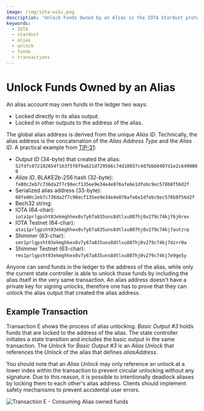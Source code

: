 ```yaml
---
image: /img/iota-wiki.png
description: 'Unlock Funds Owned by an Alias in the IOTA Stardust protocol'
keywords:
  - IOTA
  - stardust
  - alias
  - unlock
  - funds
  - transactions
---
```


# Unlock Funds Owned by an Alias

An alias account may own funds in the ledger two ways:

- Locked directly in its alias output.
- Locked in other outputs to the address of the alias.

The global alias address is derived from the unique _Alias ID_. Technically, the alias address is the concatenation of
the _Alias Address Type_ and the _Alias ID_. A practical example from
[TIP-31](https://github.com/iotaledger/tips/blob/add-smr-hrps/tips/TIP-0031/tip-0031.md):

- _Output ID_ (34-byte) that created the alias: `52fdfc072182654f163f5f0f9a621d729566c74d10037c4d7bbb0407d1e2c6490000`
- _Alias ID_, BLAKE2b-256 hash (32-byte): `fe80c2eb7c736da2f7c98ecf135ee9e34e4e076afe6e1dfebc9ec578b8f56d2f`
- Serialized alias address (33-byte): `08fe80c2eb7c736da2f7c98ecf135ee9e34e4e076afe6e1dfebc9ec578b8f56d2f`
- Bech32 string:
- IOTA (64-char): `iota1prlgpsht03ekmghhex8v7y67a835uns8dtlxu807hj0v279c74kj76j6rev`
- IOTA Testnet (64-char): `atoi1prlgpsht03ekmghhex8v7y67a835uns8dtlxu807hj0v279c74kj7autzrp`
- Shimmer (63-char): `smr1prlgpsht03ekmghhex8v7y67a835uns8dtlxu807hj0v279c74kj7dzrr0a`
- Shimmer Testnet (63-char): `rms1prlgpsht03ekmghhex8v7y67a835uns8dtlxu807hj0v279c74kj7e9ge5y`

Anyone can send funds in the ledger to the address of the alias, while only the current state controller is able to
unlock those funds by including the alias itself in the very same transaction. An alias address doesn't have
a private key for signing unlocks, therefore one has to prove that they can unlock the alias output that created the
alias address.

## Example Transaction

Transaction E shows the process of alias unlocking. _Basic Output #3_ holds funds that are locked to the address of the
alias. The state controller initiates a state transition and includes the basic output in the same transaction.
The _Unlock_ for _Basic Output #3_ is an _Alias Unlock_ that references the _Unlock_ of the alias that defines
_aliasAddress_.

You should note that an _Alias Unlock_ may only reference an unlock at a lower index within the transaction to
prevent circular unlocking without any signature. Due to this reason, it is possible to intentionally deadlock aliases
by locking them to each other's alias address. Clients should implement safety mechanisms to prevent accidental user errors.

![Transaction E - Consuming Alias owned funds](/img/stardust_explanations/stardust_ledger_anatomy/alias_transaction/tx_E.svg)
